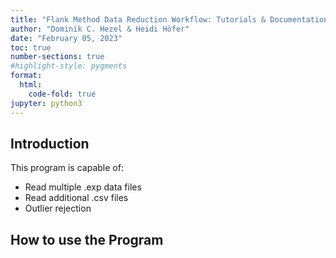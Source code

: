 ```yaml
---
title: "Flank Method Data Reduction Workflow: Tutorials & Documentation"
author: "Dominik C. Hezel & Heidi Höfer"
date: "February 05, 2023"
toc: true
number-sections: true
#highlight-style: pygments
format:
  html:
    code-fold: true
jupyter: python3
---
```


## Introduction
This program is capable of:

- Read multiple .exp data files
- Read additional .csv files
- Outlier rejection


## How to use the Program